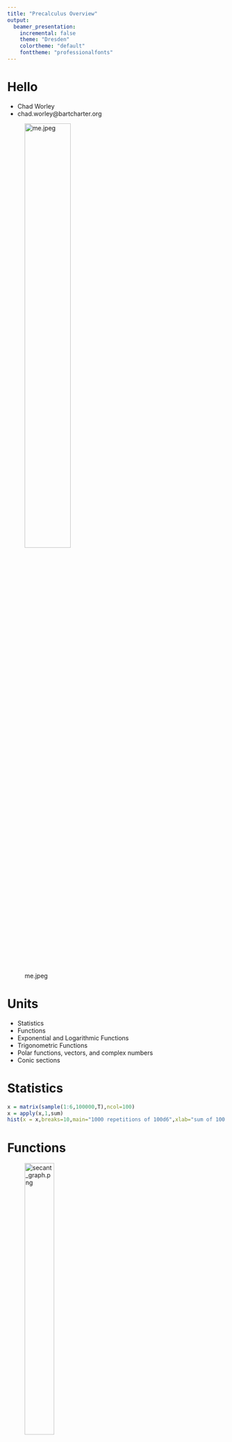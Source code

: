 ```yaml
---
title: "Precalculus Overview"
output: 
  beamer_presentation:
    incremental: false
    theme: "Dresden"
    colortheme: "default"
    fonttheme: "professionalfonts"
---
```


# Hello 

* Chad Worley
* chad.worley@bartcharter.org

![me.jpeg](me.jpeg){width=50%}

# Units

* Statistics
* Functions
* Exponential and Logarithmic Functions
* Trigonometric Functions
* Polar functions, vectors, and complex numbers
* Conic sections

# Statistics

```r
x = matrix(sample(1:6,100000,T),ncol=100)
x = apply(x,1,sum)
hist(x = x,breaks=10,main="1000 repetitions of 100d6",xlab="sum of 100 6-sided dice")
```

# Functions

![secant_graph.png](secant_graph.png){width=40%}

https://www.desmos.com/calculator/oiv0kjzsik

# Exponential and Logarithmic Functions


```r
x = seq(-10,10,0.1)
y = 1.4^x
plot(x,y,xlim=c(-10,10),ylim=c(-10,10),type="l",col="red",axes=T,lwd=2)
lines(y,x,col="blue",lwd=2)
abline(h=0)
abline(v=0)
```
![fractal.png](fractal.png){width=45%}

https://bit.ly/3qxfPop

# Trigonometric Functions


https://www.desmos.com/calculator/fhwymhwulu

![Hybrid_image_decomposition.jpg](Hybrid_image_decomposition.jpg){width=30%}
![Hybrid_image_decomposition.jpg](Hybrid_image_decomposition.jpg){width=10%}
![CHADMATH.png](CHADMATH.png){width=20%}

https://auditoryneuroscience.com/acoustics/spectrogram

# Vectors, Complex Numbers, Polar Functions, and Parametric Functions

https://www.desmos.com/calculator/ekuv2dg7uv

$$(a_1+ib_1)\cdot(a_2+ib_2) = (r_1 r_2)(\cos(\theta_1+\theta_2)+i\sin(\theta_1+\theta_2))$$

![r=sin(12:11theta).png](r=sin(12:11theta).png){height=60%}


# Conic Sections

https://commons.wikimedia.org/wiki/File:Solar-Cooker-2050-Paris.jpg

![Solar-Cooker.jpeg](Solar-Cooker.jpeg){height=70%}





